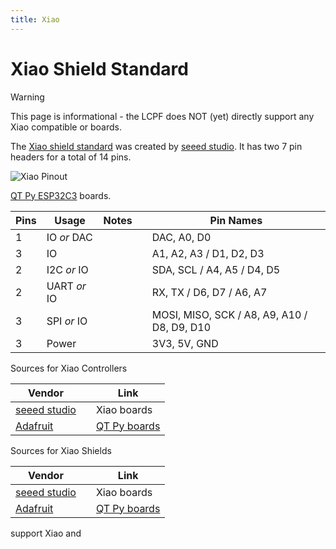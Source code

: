 ```yaml
---
title: Xiao
---
```


# Xiao Shield Standard

> [!WARNING]
>
> This page is informational - the LCPF does NOT (yet) directly support
> any Xiao compatible <Term name="Shield"/> or <Term name="Controller"/> boards.


The [Xiao shield standard](https://www.seeedstudio.com/xiao-series-page) was 
created by [seeed studio](https://www.seeedstudio.com).  It has two 7 pin 
headers for a total of 14 pins.

![Xiao Pinout](https://files.seeedstudio.com/wiki/Seeeduino-XIAO/img/Seeeduino-XIAO-pinout-1.jpg)


[QT Py ESP32C3](https://www.adafruit.com/product/5376) boards.

| Pins | Usage | Notes | | Pin Names |
| --- | --- | --- | --- | --- |
| 1 | IO _or_ DAC |  |  | DAC, A0, D0  |
| 3 | IO |  |  | A1, A2, A3 / D1, D2, D3 |
| 2 | I2C _or_ IO   |  |  | SDA, SCL / A4, A5 / D4, D5 |
| 2 | UART _or_ IO  |  |  | RX, TX / D6, D7 / A6, A7 |
| 3 | SPI _or_ IO   |  |  | MOSI, MISO, SCK / A8, A9, A10 / D8, D9, D10 |
| 3 | Power |  |  | 3V3, 5V, GND |


 Sources for Xiao Controllers
 
 | Vendor | | Link |
 | --- | --- | --- |
 | [seeed studio](https://www.seeedstudio.com) | | Xiao boards  |
 | [Adafruit](https://www.adafruit.com/) | | [QT Py boards](https://www.adafruit.com/category/595) |

Sources for Xiao Shields

| Vendor | | Link |
| --- | --- | --- |
| [seeed studio](https://www.seeedstudio.com) | | Xiao boards  |
| [Adafruit](https://www.adafruit.com/) | | [QT Py boards](https://www.adafruit.com/category/595) |


 support Xiao  and 